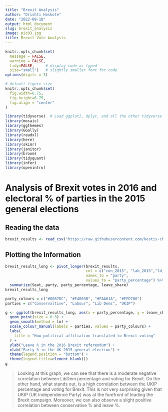 ```yaml
---
title: "Brexit Analysis"
author: "Drishti Hoskote"
date: "2022-09-18"
output: html_document
slug: brexit_analysis
image: pic03.jpg
title: Brexit Vote Analysis
---
```


```r
knitr::opts_chunk$set(
  message = FALSE, 
  warning = FALSE, 
  tidy=FALSE,     # display code as typed
  size="small")   # slightly smaller font for code
options(digits = 3)

# default figure size
knitr::opts_chunk$set(
  fig.width=6.75, 
  fig.height=6.75,
  fig.align = "center"
)
```

```r
library(tidyverse)  # Load ggplot2, dplyr, and all the other tidyverse packages
library(mosaic)
library(ggthemes)
library(GGally)
library(readxl)
library(here)
library(skimr)
library(janitor)
library(broom)
library(tidyquant)
library(infer)
library(openintro)
```

# Analysis of Brexit votes in 2016 and electoral % of parties in the 2015 general elections

## Reading the data
```r
brexit_results <- read_csv("https://raw.githubusercontent.com/kostis-christodoulou/am01/master/data/brexit_results.csv")
```

## Plotting the Information
```r
brexit_results_long <- pivot_longer(brexit_results, 
                                    col = c("con_2015", "lab_2015","ld_2015", "ukip_2015"), 
                                    names_to = "party", 
                                    values_to = "party_percentage") %>%
  summarize(Seat, party, party_percentage, leave_share)
brexit_results_long

party_colours = c("#0087DC", "#E4003B", "#FAA61A", "#FFD700")
parties = c("Conservaltive", "Labour", "Lib Dems", "UKIP")

g <- ggplot(brexit_results_long, aes(x = party_percentage, y = leave_share, colour = party)) +
  geom_point(size = 0.3) +
  geom_smooth(method = lm) +
  scale_colour_manual(labels = parties, values = party_colours) +
  labs(
    title = "How political affiliation translated to Brexit voting"
  ) + 
  ylab("Leave % in the 2016 Brexit referendum") +
  xlab("Party % in the UK 2015 general election") +
  theme(legend.position = "bottom") +
  theme(legend.title=element_blank())
g
```

> Looking at this graph, we can see that there is a moderate negative correlation between LibDem percentage and voting for Brexit.  On the other hand, what stands out, is a high correlation between the UKIP percentage and voting for Brexit. This is not very surprising given that UKIP (UK Independence Party) was at the forefront of leading the Brexit campaign. Moreover, we can also observe a slight positive correlation between conservative % and leave %.
